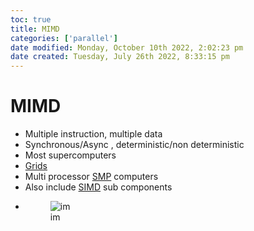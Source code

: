 ```yaml
---
toc: true
title: MIMD
categories: ['parallel']
date modified: Monday, October 10th 2022, 2:02:23 pm
date created: Tuesday, July 26th 2022, 8:33:15 pm
---
```


# MIMD
- Multiple instruction, multiple data
- Synchronous/Async , deterministic/non deterministic
- Most supercomputers
- [Grids](Grids.qmd)
- Multi processor [SMP](SMP.qmd) computers
- Also include [SIMD](SIMD.qmd) sub components
- ![im](images/Pasted%20image%2020220506151115.png)




